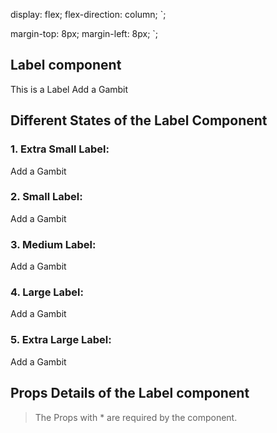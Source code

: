 
<Meta title="Design System|Label" component={Label} />

  display: flex;
  flex-direction: column;
`;

  margin-top: 8px;
  margin-left: 8px;
`;

## Label component

<Preview>
  <Story name="Label">
    <LabelContainer>
      <Label>This is a Label Add a Gambit</Label>
    </LabelContainer>
  </Story>
</Preview>

## Different States of the Label Component

<Preview>
  <Container>
    <LabelContainer>
      <h3>1. Extra Small Label: </h3>
      <Label size="extra-small">Add a Gambit</Label>
    </LabelContainer>
    <LabelContainer>
      <h3>2. Small Label: </h3>
      <Label size="small">Add a Gambit</Label>
    </LabelContainer>
    <LabelContainer>
      <h3>3. Medium Label: </h3>
      <Label>Add a Gambit</Label>
    </LabelContainer>
    <LabelContainer>
      <h3>4. Large Label: </h3>
      <Label size="large">Add a Gambit</Label>
    </LabelContainer>
    <LabelContainer>
      <h3>5. Extra Large Label: </h3>
      <Label size="extra-large">Add a Gambit</Label>
    </LabelContainer>
  </Container>
</Preview>

## Props Details of the Label component

<Props of={Label} />

> The Props with \* are required by the component.